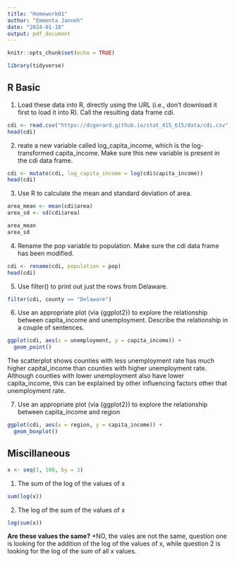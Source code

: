 ```yaml
---
title: "Homework01"
author: "Emmenta Janneh"
date: "2024-01-18"
output: pdf_document
---
```


```r
knitr::opts_chunk$set(echo = TRUE)
```

```r
library(tidyverse)
```

## R Basic
1. Load these data into R, directly using the URL (i.e., don’t download it first to load it into R). Call the resulting data frame cdi.
```r
cdi <- read.csv("https://dcgerard.github.io/stat_415_615/data/cdi.csv")
head(cdi)
```

2. reate a new variable called log_capita_income, which is the log-transformed capita_income. Make sure this new variable is present in the cdi data frame.
```r
cdi <- mutate(cdi, log_capita_income = log(cdi$capita_income))
head(cdi)
```

3. Use R to calculate the mean and standard deviation of area.
```r
area_mean <- mean(cdi$area)
area_sd <- sd(cdi$area)

area_mean
area_sd
```

4. Rename the pop variable to population. Make sure the cdi data frame has been modified.
```r
cdi <- rename(cdi, population = pop)
head(cdi)
```

5. Use filter() to print out just the rows from Delaware.
```r
filter(cdi, county == "Delaware")
```

6. Use an appropriate plot (via {ggplot2}) to explore the relationship between capita_income
and unemployment. Describe the relationship in a couple of sentences.
```r
ggplot(cdi, aes(x = unemployment, y = capita_income)) + 
  geom_point()
```
The scatterplot shows counties with less unemployment rate has much higher capital_income than counties with higher unemployment rate. Although counties with lower unemployment also have lower capita_income, this can be explained by other influencing factors other that unemployment rate.

7. Use an appropriate plot (via {ggplot2}) to explore the relationship between capita_income
and region
```r
ggplot(cdi, aes(x = region, y = capita_income)) +
  geom_boxplot()
```

## Miscillaneous
```r
x <- seq(1, 100, by = 3)
```

1. The sum of the log of the values of x
```r
sum(log(x))
```

2. The log of the sum of the values of x
```r
log(sum(x))
```

**Are these values the same?**
*NO, the vales are not the same, question one is looking for the addition of the log of the values of x, while question 2 is looking for the log of the sum of all x values.
